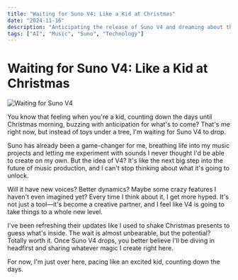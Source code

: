 ```yaml
---
title: "Waiting for Suno V4: Like a Kid at Christmas"
date: "2024-11-16"
description: "Anticipating the release of Suno V4 and dreaming about the future of AI music creation."
tags: ["AI", "Music", "Suno", "Technology"]
---
```


# Waiting for Suno V4: Like a Kid at Christmas

![Waiting for Suno V4](/PersonalPage/images/WaitingForSuno4.webp)

You know that feeling when you're a kid, counting down the days until Christmas morning, buzzing with anticipation for what's to come? That's me right now, but instead of toys under a tree, I'm waiting for Suno V4 to drop.

Suno has already been a game-changer for me, breathing life into my music projects and letting me experiment with sounds I never thought I'd be able to create on my own. But the idea of V4? It's like the next big step into the future of music production, and I can't stop thinking about what it's going to unlock.

Will it have new voices? Better dynamics? Maybe some crazy features I haven't even imagined yet? Every time I think about it, I get more hyped. It's not just a tool—it's become a creative partner, and I feel like V4 is going to take things to a whole new level.

I've been refreshing their updates like I used to shake Christmas presents to guess what's inside. The wait is almost unbearable, but the potential? Totally worth it. Once Suno V4 drops, you better believe I'll be diving in headfirst and sharing whatever magic I create right here.

For now, I'm just over here, pacing like an excited kid, counting down the days.
